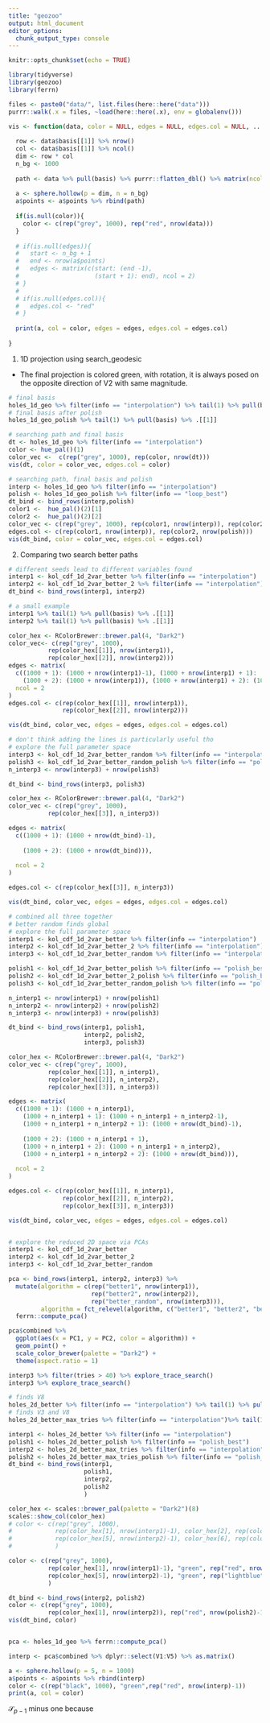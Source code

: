 ```yaml
---
title: "geozoo"
output: html_document
editor_options: 
  chunk_output_type: console
---
```


```r
knitr::opts_chunk$set(echo = TRUE)

library(tidyverse)
library(geozoo)
library(ferrn)

files <- paste0("data/", list.files(here::here("data")))
purrr::walk(.x = files, ~load(here::here(.x), env = globalenv()))

```


```r
vis <- function(data, color = NULL, edges = NULL, edges.col = NULL, ...){
  
  row <- data$basis[[1]] %>% nrow()
  col <- data$basis[[1]] %>% ncol()
  dim <- row * col
  n_bg <- 1000
  
  path <- data %>% pull(basis) %>% purrr::flatten_dbl() %>% matrix(ncol = dim, byrow = TRUE)
  
  a <- sphere.hollow(p = dim, n = n_bg)
  a$points <- a$points %>% rbind(path)
  
  if(is.null(color)){
    color <- c(rep("grey", 1000), rep("red", nrow(data)))
  }
  
  # if(is.null(edges)){
  #   start <- n_bg + 1
  #   end <- nrow(a$points)
  #   edges <- matrix(c(start: (end -1), 
  #                     (start + 1): end), ncol = 2)
  # }
  # 
  # if(is.null(edges.col)){
  #   edges.col <- "red"
  # }
  
  print(a, col = color, edges = edges, edges.col = edges.col)
  
}
```


1. 1D projection using search_geodesic 

- The final projection is colored green, with rotation, it is always posed on the opposite direction of V2 with same magnitude.

```r
# final basis 
holes_1d_geo %>% filter(info == "interpolation") %>% tail(1) %>% pull(basis) %>% .[[1]]
# final basis after polish
holes_1d_geo_polish %>% tail(1) %>% pull(basis) %>% .[[1]]

# searching path and final basis
dt <- holes_1d_geo %>% filter(info == "interpolation")
color <- hue_pal()(1)
color_vec <-  c(rep("grey", 1000), rep(color, nrow(dt)))
vis(dt, color = color_vec, edges.col = color)

# searching path, final basis and polish
interp <- holes_1d_geo %>% filter(info == "interpolation")
polish <- holes_1d_geo_polish %>% filter(info == "loop_best")
dt_bind <- bind_rows(interp,polish) 
color1 <-  hue_pal()(2)[1]
color2 <-  hue_pal()(2)[2]
color_vec <- c(rep("grey", 1000), rep(color1, nrow(interp)), rep(color2, nrow(polish)))
edges.col <- c(rep(color1, nrow(interp)), rep(color2, nrow(polish)))
vis(dt_bind, color = color_vec, edges.col = edges.col)

```

2. Comparing two search better paths

```r
# different seeds lead to different variables found
interp1 <- kol_cdf_1d_2var_better %>% filter(info == "interpolation")
interp2 <- kol_cdf_1d_2var_better_2 %>% filter(info == "interpolation")
dt_bind <- bind_rows(interp1, interp2)

# a small example 
interp1 %>% tail(1) %>% pull(basis) %>% .[[1]]
interp2 %>% tail(1) %>% pull(basis) %>% .[[1]]

color_hex <- RColorBrewer::brewer.pal(4, "Dark2")
color_vec<- c(rep("grey", 1000), 
           rep(color_hex[[1]], nrow(interp1)),
           rep(color_hex[[2]], nrow(interp2)))
edges <- matrix(
  c((1000 + 1): (1000 + nrow(interp1)-1), (1000 + nrow(interp1) + 1): (1000 + nrow(dt_bind)-1), 
    (1000 + 2): (1000 + nrow(interp1)), (1000 + nrow(interp1) + 2): (1000 + nrow(dt_bind))), 
  ncol = 2
)
edges.col <- c(rep(color_hex[[1]], nrow(interp1)), 
               rep(color_hex[[2]], nrow(interp2)))

vis(dt_bind, color_vec, edges = edges, edges.col = edges.col)
```

```r
# don't think adding the lines is particularly useful tho
# explore the full parameter space 
interp3 <- kol_cdf_1d_2var_better_random %>% filter(info == "interpolation")
polish3 <- kol_cdf_1d_2var_better_random_polish %>% filter(info == "polish_best")
n_interp3 <- nrow(interp3) + nrow(polish3)

dt_bind <- bind_rows(interp3, polish3)

color_hex <- RColorBrewer::brewer.pal(4, "Dark2")
color_vec <- c(rep("grey", 1000), 
           rep(color_hex[[3]], n_interp3)) 

edges <- matrix(
  c((1000 + 1): (1000 + nrow(dt_bind)-1),
    
    (1000 + 2): (1000 + nrow(dt_bind))),
    
  ncol = 2
)

edges.col <- c(rep(color_hex[[3]], n_interp3))

vis(dt_bind, color_vec, edges = edges, edges.col = edges.col)
```



```r
# combined all three together
# better random finds global 
# explore the full parameter space 
interp1 <- kol_cdf_1d_2var_better %>% filter(info == "interpolation")
interp2 <- kol_cdf_1d_2var_better_2 %>% filter(info == "interpolation")
interp3 <- kol_cdf_1d_2var_better_random %>% filter(info == "interpolation")

polish1 <- kol_cdf_1d_2var_better_polish %>% filter(info == "polish_best")
polish2 <- kol_cdf_1d_2var_better_2_polish %>% filter(info == "polish_best")
polish3 <- kol_cdf_1d_2var_better_random_polish %>% filter(info == "polish_best")

n_interp1 <- nrow(interp1) + nrow(polish1)
n_interp2 <- nrow(interp2) + nrow(polish2)
n_interp3 <- nrow(interp3) + nrow(polish3)

dt_bind <- bind_rows(interp1, polish1, 
                     interp2, polish2,
                     interp3, polish3)

color_hex <- RColorBrewer::brewer.pal(4, "Dark2")
color_vec <- c(rep("grey", 1000), 
           rep(color_hex[[1]], n_interp1), 
           rep(color_hex[[2]], n_interp2), 
           rep(color_hex[[3]], n_interp3)) 

edges <- matrix(
  c((1000 + 1): (1000 + n_interp1), 
    (1000 + n_interp1 + 1): (1000 + n_interp1 + n_interp2-1), 
    (1000 + n_interp1 + n_interp2 + 1): (1000 + nrow(dt_bind)-1),
    
    (1000 + 2): (1000 + n_interp1 + 1), 
    (1000 + n_interp1 + 2): (1000 + n_interp1 + n_interp2), 
    (1000 + n_interp1 + n_interp2 + 2): (1000 + nrow(dt_bind))),
    
  ncol = 2
)

edges.col <- c(rep(color_hex[[1]], n_interp1), 
               rep(color_hex[[2]], n_interp2),
               rep(color_hex[[3]], n_interp3))

vis(dt_bind, color_vec, edges = edges, edges.col = edges.col)


# explore the reduced 2D space via PCAs
interp1 <- kol_cdf_1d_2var_better 
interp2 <- kol_cdf_1d_2var_better_2
interp3 <- kol_cdf_1d_2var_better_random 

pca <- bind_rows(interp1, interp2, interp3) %>% 
  mutate(algorithm = c(rep("better1", nrow(interp1)), 
                       rep("better2", nrow(interp2)), 
                       rep("better_random", nrow(interp3))),
         algorithm = fct_relevel(algorithm, c("better1", "better2", "better_random"))) %>% 
  ferrn::compute_pca()

pca$combined %>% 
  ggplot(aes(x = PC1, y = PC2, color = algorithm)) + 
  geom_point() + 
  scale_color_brewer(palette = "Dark2") + 
  theme(aspect.ratio = 1) 

interp3 %>% filter(tries > 40) %>% explore_trace_search()
interp3 %>% explore_trace_search()
```


```r
# finds V8
holes_2d_better %>% filter(info == "interpolation") %>% tail(1) %>% pull(basis)
# finds V3 and V8
holes_2d_better_max_tries %>% filter(info == "interpolation")%>% tail(1) %>% pull(basis)

interp1 <- holes_2d_better %>% filter(info == "interpolation")
polish1 <- holes_2d_better_polish %>% filter(info == "polish_best")
interp2 <- holes_2d_better_max_tries %>% filter(info == "interpolation")
polish2 <- holes_2d_better_max_tries_polish %>% filter(info == "polish_best")
dt_bind <- bind_rows(interp1, 
                     polish1, 
                     interp2, 
                     polish2
                     )

color_hex <- scales::brewer_pal(palette = "Dark2")(8)
scales::show_col(color_hex)
# color <- c(rep("grey", 1000), 
#            rep(color_hex[1], nrow(interp1)-1), color_hex[2], rep(color_hex[3], nrow(polish1)-1), color_hex[4],
#            rep(color_hex[5], nrow(interp2)-1), color_hex[6], rep(color_hex[7], nrow(polish2)-1), color_hex[8]
#            )

color <- c(rep("grey", 1000), 
           rep(color_hex[1], nrow(interp1)-1), "green", rep("red", nrow(polish1)-1), "blue",
           rep(color_hex[5], nrow(interp2)-1), "green", rep("lightblue", nrow(polish2)-1), "blue"
           )

dt_bind <- bind_rows(interp2, polish2)
color <- c(rep("grey", 1000), 
           rep(color_hex[1], nrow(interp2)), rep("red", nrow(polish2)-1), "blue")
vis(dt_bind, color)



```




```r
pca <- holes_1d_geo %>% ferrn::compute_pca()

interp <- pca$combined %>% dplyr::select(V1:V5) %>% as.matrix()

a <- sphere.hollow(p = 5, n = 1000)
a$points <- a$points %>% rbind(interp)
color <- c(rep("black", 1000), "green",rep("red", nrow(interp)-1))
print(a, col = color)
```


$\mathcal{S}_{p-1}$ minus one because 

